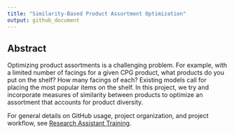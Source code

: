 ```yaml
---
title: "Similarity-Based Product Assortment Optimization"
output: github_document
---
```


## Abstract

Optimizing product assortments is a challenging problem. For example, with a limited number of facings for a given CPG product, what products do you put on the shelf? How many facings of each? Existing models call for placing the most popular items on the shelf. In this project, we try and incorporate measures of similarity between products to optimize an assortment that accounts for product diversity.

For general details on GitHub usage, project organization, and project workflow, see [Research Assistant Training](https://github.com/marcdotson/ra-training).
